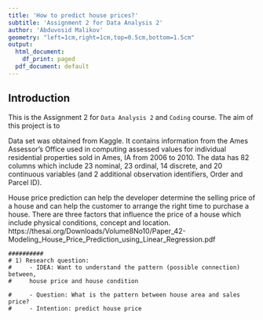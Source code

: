 ```yaml
---
title: 'How to predict house prices?'
subtitle: 'Assignment 2 for Data Analysis 2'
author: 'Abduvosid Malikov'
geometry: "left=1cm,right=1cm,top=0.5cm,bottom=1.5cm"
output:
  html_document:
    df_print: paged
  pdf_document: default
---
```



## Introduction

This is the Assignment 2 for `Data Analysis 2`  and `Coding` course. The aim of this project is  to


 Data set was obtained from Kaggle. It contains information from the Ames Assessor’s Office used in computing assessed values for individual residential properties sold in Ames, IA from 2006 to 2010.
 The data has 82 columns which include 23 nominal, 23 ordinal, 14 discrete, and 20 continuous variables (and 2 additional observation identifiers, Order and Parcel ID).
 
 
 
 
 House price prediction can help the developer determine the selling price of a house and can help the customer to arrange the right time to purchase a house. There are three factors that influence the price of a house which include physical conditions, concept and location.
 https://thesai.org/Downloads/Volume8No10/Paper_42-Modeling_House_Price_Prediction_using_Linear_Regression.pdf
 
 ```
 ##########
# 1) Research question:
#     - IDEA: Want to understand the pattern (possible connection) between,
#     house price and house condition

#     - Question: What is the pattern between house area and sales price?
#     - Intention: predict house price
 ```
 